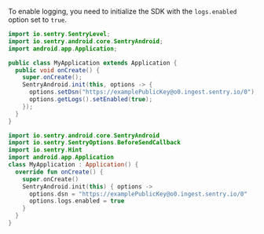 To enable logging, you need to initialize the SDK with the `logs.enabled` option set to `true`.

```java {tabTitle: Java}
import io.sentry.SentryLevel;
import io.sentry.android.core.SentryAndroid;
import android.app.Application;

public class MyApplication extends Application {
  public void onCreate() {
    super.onCreate();
    SentryAndroid.init(this, options -> {
      options.setDsn("https://examplePublicKey@o0.ingest.sentry.io/0");
      options.getLogs().setEnabled(true);
    });
  }
}
```

```kotlin {tabTitle: Kotlin}
import io.sentry.android.core.SentryAndroid
import io.sentry.SentryOptions.BeforeSendCallback
import io.sentry.Hint
import android.app.Application
class MyApplication : Application() {
  override fun onCreate() {
    super.onCreate()
    SentryAndroid.init(this) { options ->
      options.dsn = "https://examplePublicKey@o0.ingest.sentry.io/0"
      options.logs.enabled = true
    }
  }
}
```

